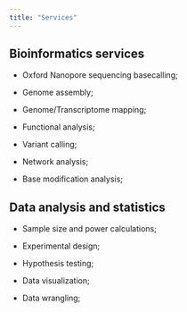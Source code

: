 ```yaml
---
title: "Services"
---
```


## Bioinformatics services

-   Oxford Nanopore sequencing basecalling;

-   Genome assembly;

-   Genome/Transcriptome mapping;

-   Functional analysis;

-   Variant calling;

-   Network analysis;

-   Base modification analysis;

## Data analysis and statistics

-   Sample size and power calculations;

-   Experimental design;

-   Hypothesis testing;

-   Data visualization;

-   Data wrangling;
